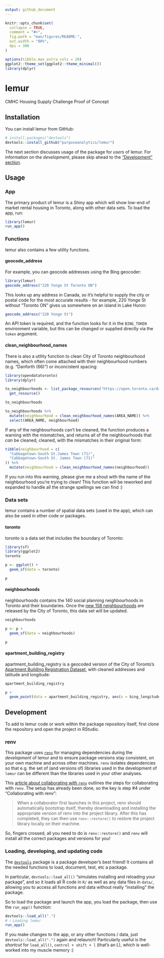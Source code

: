 ```yaml
---
output: github_document
---
```


<!-- README.md is generated from README.Rmd. Please edit that file -->

```r
knitr::opts_chunk$set(
  collapse = TRUE,
  comment = "#>",
  fig.path = "man/figures/README-",
  out.width = "80%",
  dpi = 300
)

options(tibble.max_extra_cols = 20)
ggplot2::theme_set(ggplot2::theme_minimal())
library(dplyr)
```

# lemur

CMHC Housing Supply Challenge Proof of Concept

## Installation

You can install lemur from GitHub:

``` r
# install.packages("devtools")
devtools::install_github("purposeanalytics/lemur")
```

The next section discusses usage of the package for _users_ of lemur. For information on the _development_, please skip ahead to the ["Development" section](#development).

## Usage

### App

The primary product of lemur is a Shiny app which will show low-end of market rental housing in Toronto, along with other data sets. To load the app, run:

```r
library(lemur)
run_app()
```

### Functions

lemur also contains a few utility functions.

#### geocode_address

For example, you can geocode addresses using the Bing geocoder:

```r
library(lemur)
geocode_address("220 Yonge St Toronto ON")
```

This looks up any address in Canada, so it's helpful to supply the city or postal code for the most accurate results - for example, 220 Yonge St without "Toronto ON" gives us somewhere on an island in Lake Huron:

```r
geocode_address("220 Yonge St")
```

An API token is required, and the function looks for it in the `BING_TOKEN` environment variable, but this can be changed or supplied directly via the `token` argument.

#### clean_neighbourhood_names

There is also a utility function to clean City of Toronto neighbourhood names, which often come attached with their neighbourhood numbers (e.g. "Danforth (66)") or inconcistent spacing:

```r
library(opendatatoronto)
library(dplyr)

to_neighbourhoods <- list_package_resources("https://open.toronto.ca/dataset/neighbourhoods/") %>%
  get_resource()

to_neighbourhoods

to_neighbourhoods %>%
  mutate(neighbourhood = clean_neighbourhood_names(AREA_NAME)) %>%
  select(AREA_NAME, neighbourhood)
```

If any of the neighbourhoods can't be cleaned, the function produces a warning with the mismatches, and returns all of the neighbourhoods that _can_ be cleaned, cleaned, with the mismatches in their original form:

```r
tibble(neighbourhood = c(
  "Cabbagetown-South St.James Town (71)",
  "Cabbagetown-South St. James Town (71)"
)) %>%
  mutate(neighbourhood = clean_neighbourhood_names(neighbourhood))
```


If you run into this warning, please give me a shout with the name of the neighbourhood you're trying to clean! This function will be reworked and expanded to handle all the strange spellings we can find :)

### Data sets

lemur contains a number of spatial data sets (used in the app), which can also be used in other code or packages.

#### toronto

toronto is a data set that includes the boundary of Toronto:

```r
library(sf)
library(ggplot2)
toronto

p <- ggplot() +
  geom_sf(data = toronto)

p
```

#### neighbourhoods

neighbourhoods contains the 140 social planning neighbourhoods in Toronto and their boundaries. Once the [new 158 neighbourhoods](https://www.toronto.ca/city-government/data-research-maps/neighbourhoods-communities/neighbourhood-profiles/) are released by the City of Toronto, this data set will be updated.

```r
neighbourhoods

p <- p +
  geom_sf(data = neighbourhoods)

p
```
 
#### apartment_building_registry

apartment_building_registry is a geocoded version of the City of Toronto's [Apartment Building Registration Dataset](https://open.toronto.ca/dataset/apartment-building-registration/), with cleaned addresses and latitude and longitude:

```r
apartment_building_registry

p +
  geom_point(data = apartment_building_registry, aes(x = bing_longitude, y = bing_latitude))
```

## Development

To add to lemur code or work within the package repository itself, first clone the repository and open the project in RStudio.

### renv

This package uses [`renv`](https://rstudio.github.io/renv/articles/renv.html) for managing dependencies during the _development_ of lemur and to ensure package versions stay consistent, on your own machine and across other machines. `renv` isolates dependencies so that e.g. the set of (and versions of) libraries used in the development of `lemur` can be different than the libraries used in your other analyses. 

This [article about collaborating with `renv`](https://rstudio.github.io/renv/articles/collaborating.html) outlines the steps for collaborating with `renv`. The setup has already been done, so the key is step #4 under "Collaborating with renv":

> When a collaborator first launches in this project, renv should automatically bootstrap itself, thereby downloading and installing the appropriate version of renv into the project library. After this has completed, they can then use `renv::restore()` to restore the project library locally on their machine.

So, fingers crossed, all you need to do is `renv::restore()` and `renv` will install all the correct packages and versions for you!

### Loading, developing, and updating code

The [`devtools`](https://devtools.r-lib.org) package is a package developer's best friend! It contains all the needed functions to load, document, test, etc a package.

In particular, `devtools::load_all()` "simulates installing and reloading your package", and so it loads all R code in `R/` as well as any data files in `data/`, allowing you to access all functions and data without really "installing" the package.

So to load the package and launch the app, you load the package, then use the `run_app()` function:

```r
devtools::load_all(".")
# ℹ Loading lemur
run_app()
```

If you make changes to the app, or any other functions / data, just `devtools::load_all(".")` again and relaunch! Particularly useful is the _shortcut_ for `load_all()`, `control + shift + l` (that's an L), which is well-worked into my muscle memory :)
